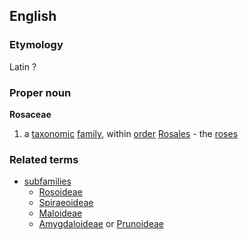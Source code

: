 ==English==
===Etymology===
Latin ?
===Proper noun===
{{wikipedia}}
'''Rosaceae'''
#a [[taxonomic]] [[family]], within [[order]] [[Rosales]] - the [[rose]]s
===Related terms===
{{wikispecies}}
*[[subfamilies]]
**[[Rosoideae]]
**[[Spiraeoideae]]
**[[Maloideae]]
**[[Amygdaloideae]] or [[Prunoideae]]